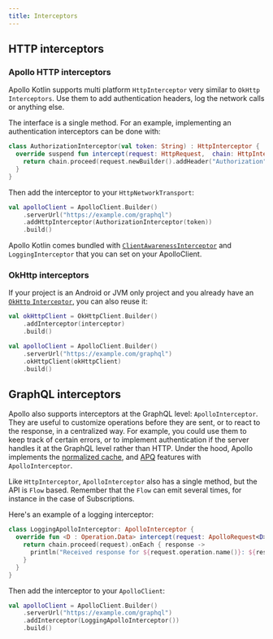 ```yaml
---
title: Interceptors
---
```


## HTTP interceptors

### Apollo HTTP interceptors

Apollo Kotlin supports multi platform `HttpInterceptor` very similar to `OkHttp` `Interceptors`. Use them to add authentication headers, log the network calls or anything else.

The interface is a single method. For an example, implementing an authentication interceptors can be done with:

```kotlin
class AuthorizationInterceptor(val token: String) : HttpInterceptor {
  override suspend fun intercept(request: HttpRequest,  chain: HttpInterceptorChain): HttpResponse {
    return chain.proceed(request.newBuilder().addHeader("Authorization", "Bearer $token").build())
  }
}
```

Then add the interceptor to your `HttpNetworkTransport`:

```kotlin
val apolloClient = ApolloClient.Builder()
    .serverUrl("https://example.com/graphql")
    .addHttpInterceptor(AuthorizationInterceptor(token))
    .build()
```

Apollo Kotlin comes bundled with [`ClientAwarenessInterceptor`](./client-awareness) and `LoggingInterceptor` that you can set on your ApolloClient.

### OkHttp interceptors

If your project is an Android or JVM only project and you already have an [`OkHttp` `Interceptor`](https://square.github.io/okhttp/features/interceptors/), you can also reuse it:

```kotlin
val okHttpClient = OkHttpClient.Builder()
    .addInterceptor(interceptor)
    .build()

val apolloClient = ApolloClient.Builder()
    .serverUrl("https://example.com/graphql")
    .okHttpClient(okHttpClient)
    .build()
```

## GraphQL interceptors

Apollo also supports interceptors at the GraphQL level: `ApolloInterceptor`. They are useful to customize operations before they are sent, or to react to the response, in a centralized way. For example, you could use them to keep track of certain errors, or to implement authentication if the server handles it at the GraphQL level rather than HTTP. Under the hood, Apollo implements the [normalized cache](../caching/normalized-cache), and [APQ](../advanced/persisted-queries) features with `ApolloInterceptor`.

Like `HttpInterceptor`, `ApolloInterceptor` also has a single method, but the API is `Flow` based. Remember that the `Flow` can emit several times, for instance in the case of Subscriptions.

Here's an example of a logging interceptor:

```kotlin 
class LoggingApolloInterceptor: ApolloInterceptor {
  override fun <D : Operation.Data> intercept(request: ApolloRequest<D>, chain: ApolloInterceptorChain): Flow<ApolloResponse<D>> {
    return chain.proceed(request).onEach { response ->
      println("Received response for ${request.operation.name()}: ${response.data}")
    }
  }
}
```

Then add the interceptor to your `ApolloClient`:

```kotlin
val apolloClient = ApolloClient.Builder()
    .serverUrl("https://example.com/graphql")
    .addInterceptor(LoggingApolloInterceptor())
    .build()
```
